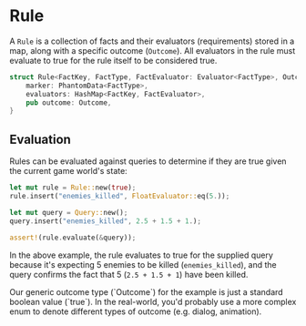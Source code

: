 
# Rule

A `Rule` is a collection of facts and their evaluators (requirements) stored in a map, along with a specific outcome (`Outcome`). All evaluators in the rule must evaluate to true for the rule itself to be considered true.

```rs
struct Rule<FactKey, FactType, FactEvaluator: Evaluator<FactType>, Outcome> {
    marker: PhantomData<FactType>,
    evaluators: HashMap<FactKey, FactEvaluator>,
    pub outcome: Outcome,
}
```

## Evaluation

Rules can be evaluated against queries to determine if they are true given the current game world's state:

```rs
let mut rule = Rule::new(true);
rule.insert("enemies_killed", FloatEvaluator::eq(5.));

let mut query = Query::new();
query.insert("enemies_killed", 2.5 + 1.5 + 1.);

assert!(rule.evaluate(&query));
```

In the above example, the rule evaluates to true for the supplied query because it's expecting 5 enemies to be killed (`enemies_killed`), and the query confirms the fact that 5 (`2.5 + 1.5 + 1`) have been killed.

<Callout type="info">
Our generic outcome type (`Outcome`) for the example is just a standard boolean value (`true`). In the real-world, you'd probably use a more complex enum to denote different types of outcome (e.g. dialog, animation).
</Callout>
